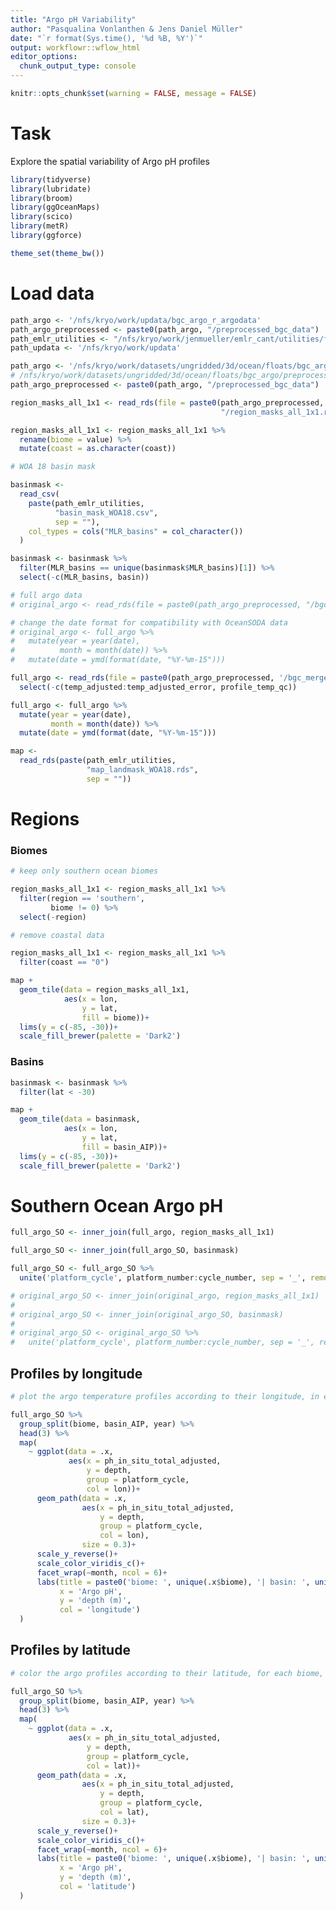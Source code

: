 ```yaml
---
title: "Argo pH Variability"
author: "Pasqualina Vonlanthen & Jens Daniel Müller"
date: "`r format(Sys.time(), '%d %B, %Y')`"
output: workflowr::wflow_html
editor_options:
  chunk_output_type: console
---
```


```r
knitr::opts_chunk$set(warning = FALSE, message = FALSE)
```

# Task 

Explore the spatial variability of Argo pH profiles 

```r

library(tidyverse)
library(lubridate)
library(broom)
library(ggOceanMaps)
library(scico)
library(metR)
library(ggforce)
```

```r

theme_set(theme_bw())

```

# Load data 


```r

path_argo <- '/nfs/kryo/work/updata/bgc_argo_r_argodata'
path_argo_preprocessed <- paste0(path_argo, "/preprocessed_bgc_data")
path_emlr_utilities <- "/nfs/kryo/work/jenmueller/emlr_cant/utilities/files/"
path_updata <- '/nfs/kryo/work/updata'

path_argo <- '/nfs/kryo/work/datasets/ungridded/3d/ocean/floats/bgc_argo'
# /nfs/kryo/work/datasets/ungridded/3d/ocean/floats/bgc_argo/preprocessed_bgc_data
path_argo_preprocessed <- paste0(path_argo, "/preprocessed_bgc_data")

```

```r

region_masks_all_1x1 <- read_rds(file = paste0(path_argo_preprocessed,
                                               "/region_masks_all_1x1.rds"))

region_masks_all_1x1 <- region_masks_all_1x1 %>%
  rename(biome = value) %>% 
  mutate(coast = as.character(coast))

# WOA 18 basin mask

basinmask <-
  read_csv(
    paste(path_emlr_utilities,
          "basin_mask_WOA18.csv",
          sep = ""),
    col_types = cols("MLR_basins" = col_character())
  )

basinmask <- basinmask %>%
  filter(MLR_basins == unique(basinmask$MLR_basins)[1]) %>% 
  select(-c(MLR_basins, basin))

# full argo data
# original_argo <- read_rds(file = paste0(path_argo_preprocessed, "/bgc_merge_pH_qc_1.rds"))

# change the date format for compatibility with OceanSODA data
# original_argo <- full_argo %>%
#   mutate(year = year(date),
#          month = month(date)) %>%
#   mutate(date = ymd(format(date, "%Y-%m-15")))

full_argo <- read_rds(file = paste0(path_argo_preprocessed, '/bgc_merge_flag_AB.rds')) %>% 
  select(-c(temp_adjusted:temp_adjusted_error, profile_temp_qc))

full_argo <- full_argo %>%
  mutate(year = year(date),
         month = month(date)) %>%
  mutate(date = ymd(format(date, "%Y-%m-15")))

map <-
  read_rds(paste(path_emlr_utilities,
                 "map_landmask_WOA18.rds",
                 sep = ""))

```


# Regions 

### Biomes 

```r

# keep only southern ocean biomes 

region_masks_all_1x1 <- region_masks_all_1x1 %>%
  filter(region == 'southern',
         biome != 0) %>% 
  select(-region)

# remove coastal data 

region_masks_all_1x1 <- region_masks_all_1x1 %>% 
  filter(coast == "0")
```

```r

map +
  geom_tile(data = region_masks_all_1x1, 
            aes(x = lon, 
                y = lat, 
                fill = biome))+
  lims(y = c(-85, -30))+
  scale_fill_brewer(palette = 'Dark2')

```

### Basins

```r

basinmask <- basinmask %>%
  filter(lat < -30)
```

```r

map +
  geom_tile(data = basinmask, 
            aes(x = lon, 
                y = lat, 
                fill = basin_AIP))+
  lims(y = c(-85, -30))+
  scale_fill_brewer(palette = 'Dark2')
```


# Southern Ocean Argo pH 

```r

full_argo_SO <- inner_join(full_argo, region_masks_all_1x1)

full_argo_SO <- inner_join(full_argo_SO, basinmask)

full_argo_SO <- full_argo_SO %>%
  unite('platform_cycle', platform_number:cycle_number, sep = '_', remove = FALSE)

# original_argo_SO <- inner_join(original_argo, region_masks_all_1x1)
# 
# original_argo_SO <- inner_join(original_argo_SO, basinmask)
# 
# original_argo_SO <- original_argo_SO %>% 
#   unite('platform_cycle', platform_number:cycle_number, sep = '_', remove = FALSE)

```

## Profiles by longitude 

```r

# plot the argo temperature profiles according to their longitude, in each biome, basin, and year

full_argo_SO %>% 
  group_split(biome, basin_AIP, year) %>% 
  head(3) %>%
  map(
    ~ ggplot(data = .x,
             aes(x = ph_in_situ_total_adjusted,
                 y = depth,
                 group = platform_cycle,
                 col = lon))+
      geom_path(data = .x,
                aes(x = ph_in_situ_total_adjusted,
                    y = depth,
                    group = platform_cycle,
                    col = lon), 
                size = 0.3)+
      scale_y_reverse()+
      scale_color_viridis_c()+
      facet_wrap(~month, ncol = 6)+
      labs(title = paste0('biome: ', unique(.x$biome), '| basin: ', unique(.x$basin_AIP), ' |', unique(.x$year)),
           x = 'Argo pH',
           y = 'depth (m)',
           col = 'longitude')
  )
```


## Profiles by latitude 

```r

# color the argo profiles according to their latitude, for each biome, basin, and year 

full_argo_SO %>%
  group_split(biome, basin_AIP, year) %>%
  head(3) %>%
  map(
    ~ ggplot(data = .x,
             aes(x = ph_in_situ_total_adjusted,
                 y = depth,
                 group = platform_cycle,
                 col = lat))+
      geom_path(data = .x,
                aes(x = ph_in_situ_total_adjusted,
                    y = depth,
                    group = platform_cycle,
                    col = lat), 
                size = 0.3)+
      scale_y_reverse()+
      scale_color_viridis_c()+
      facet_wrap(~month, ncol = 6)+
      labs(title = paste0('biome: ', unique(.x$biome), '| basin: ', unique(.x$basin_AIP), ' |', unique(.x$year)),
           x = 'Argo pH',
           y = 'depth (m)',
           col = 'latitude')
  )


```

